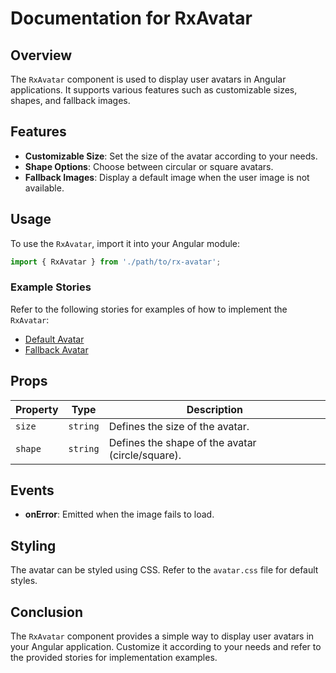 
<Meta title='Misc/RxAvatar' />

# Documentation for RxAvatar

## Overview
The `RxAvatar` component is used to display user avatars in Angular applications. It supports various features such as customizable sizes, shapes, and fallback images.

## Features
- **Customizable Size**: Set the size of the avatar according to your needs.
- **Shape Options**: Choose between circular or square avatars.
- **Fallback Images**: Display a default image when the user image is not available.

## Usage
To use the `RxAvatar`, import it into your Angular module:

```typescript
import { RxAvatar } from './path/to/rx-avatar';
```

### Example Stories
Refer to the following stories for examples of how to implement the `RxAvatar`:
- [Default Avatar](./avatar.stories.ts#default-avatar)
- [Fallback Avatar](./avatar.stories.ts#fallback-avatar)

## Props
| Property         | Type             | Description                               |
|------------------|------------------|-------------------------------------------|
| `size`           | `string`         | Defines the size of the avatar.          |
| `shape`          | `string`         | Defines the shape of the avatar (circle/square). |

## Events
- **onError**: Emitted when the image fails to load.

## Styling
The avatar can be styled using CSS. Refer to the `avatar.css` file for default styles.

## Conclusion
The `RxAvatar` component provides a simple way to display user avatars in your Angular application. Customize it according to your needs and refer to the provided stories for implementation examples.
